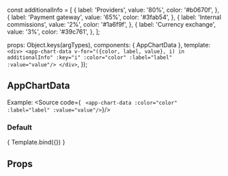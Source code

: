 const additionalInfo = [
    {
        label: 'Providers',
        value: '80%',
        color: '#b0670f',
    },
    {
        label: 'Payment gateway',
        value: '65%',
        color: '#3fab54',
    },
    {
        label: 'Internal commissions',
        value: '2%',
        color: '#1a6f9f',
    },
    {
        label: 'Currency exchange',
        value: '3%',
        color: '#39c761',
    },
];

<Meta title="ui-kit/charts/AppChartData" component={AppChartData} />

  props: Object.keys(argTypes),
  components: { AppChartData },
  template: `
      <div>
        <app-chart-data v-for="({color, label, value}, i) in additionalInfo" :key="i" :color="color" :label="label" :value="value"/>
      </div>
    `,
});



## AppChartData

Example:
<Source code={
  `  <app-chart-data :color="color" :label="label" :value="value"/>
`}/>


### Default
<Canvas>
  <Story name="Default view" args={{ additionalInfo }}>
    { Template.bind({}) }
  </Story>
</Canvas>

## Props
<ArgsTable story="Default view" />
